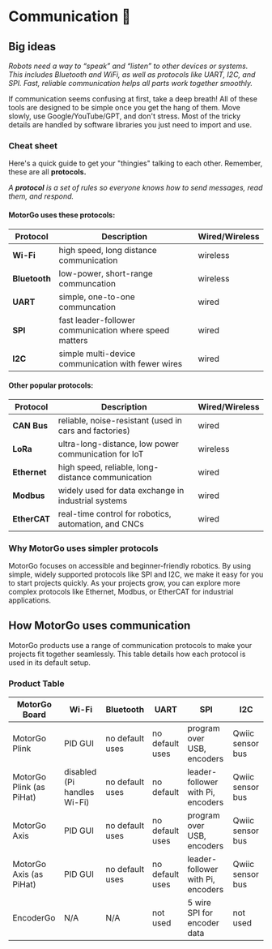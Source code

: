 # Communication 📡

## Big ideas  

*Robots need a way to “speak” and “listen” to other devices or systems. This includes Bluetooth and WiFi, as well as protocols like UART, I2C, and SPI. Fast, reliable communication helps all parts work together smoothly.*

If communication seems confusing at first, take a deep breath! All of these tools are designed to be simple once you get the hang of them. Move slowly, use Google/YouTube/GPT, and don't stress. Most of the tricky details are handled by software libraries you just need to import and use. 

### Cheat sheet 
Here's a quick guide to get your "thingies" talking to each other. Remember, these are all **protocols.**

*A **protocol** is a set of rules so everyone knows how to send messages, read them, and respond.*

#### MotorGo uses these protocols:

| Protocol | Description | Wired/Wireless |
|-----------|-----------------|-----------|
| **Wi-Fi** | high speed, long distance communication | wireless |
| **Bluetooth** | low-power, short-range communcation | wireless |
| **UART** | simple, one-to-one communcation | wired | 
| **SPI** | fast leader-follower communication where speed matters | wired |
| **I2C** | simple multi-device communication with fewer wires |  wired |

#### Other popular protocols:

|Protocol | Description | Wired/Wireless |
|---------|----------|------------|
| **CAN Bus** | reliable, noise-resistant (used in cars and factories) | wired |
| **LoRa** | ultra-long-distance, low power communication for IoT | wireless |
| **Ethernet** | high speed, reliable, long-distance communication | wired |
| **Modbus** | widely used for data exchange in industrial systems | wired |
| **EtherCAT** | real-time control for robotics, automation, and CNCs | wired |

### Why MotorGo uses simpler protocols

MotorGo focuses on accessible and beginner-friendly robotics. By using simple, widely supported protocols like SPI and I2C, we make it easy for you to start projects quickly. As your projects grow, you can explore more complex protocols like Ethernet, Modbus, or EtherCAT for industrial applications.

## How MotorGo uses communication   

MotorGo products use a range of communication protocols to make your projects fit together seamlessly. This table details how each protocol is used in its default setup. 

### Product Table 

| MotorGo Board | Wi-Fi | Bluetooth | UART | SPI | I2C | 
| -- | -- | -- | -- | -- | -- |
| MotorGo Plink | PID GUI | no default uses | no default uses | program over USB, encoders | Qwiic sensor bus |
| MotorGo Plink (as PiHat) | disabled (Pi handles Wi-Fi) | no default uses | no default  | leader-follower with Pi, encoders | Qwiic sensor bus | 
| MotorGo Axis | PID GUI | no default uses | no default uses | program over USB, encoders | Qwiic sensor bus|
| MotorGo Axis (as PiHat) | PID GUI | no default uses | no default uses | leader-follower with Pi, encoders | Qwiic sensor bus|
|EncoderGo| N/A | N/A | not used | 5 wire SPI for encoder data | not used |

